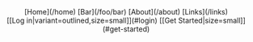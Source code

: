 <Header logo="S" title="Simple Starter">
  <Nav>
    [Home](/home)
    [Bar](/foo/bar)
    [About](/about)
    [Links](/links)
  </Nav>
  <Actions>
    [[Log in|variant=outlined,size=small]](#login)
    [[Get Started|size=small]](#get-started)
  </Actions>
</Header>
